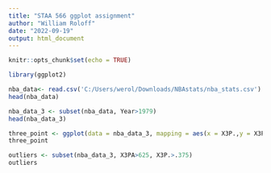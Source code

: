 ```yaml
---
title: "STAA 566 ggplot assignment"
author: "William Roloff"
date: "2022-09-19"
output: html_document
---
```


```r
knitr::opts_chunk$set(echo = TRUE)
```


```r
library(ggplot2)

nba_data<- read.csv('C:/Users/werol/Downloads/NBAstats/nba_stats.csv')
head(nba_data)

nba_data_3 <- subset(nba_data, Year>1979)
head(nba_data_3)

three_point <- ggplot(data = nba_data_3, mapping = aes(x = X3P.,y = X3PA, color = Player)) + geom_point() + scale_colour_manual(values = c("Stephen Curry" = "green", "James Harden" = "red", "Klay Thompson" = "blue"))
three_point

outliers <- subset(nba_data_3, X3PA>625, X3P.>.375)
outliers
```




